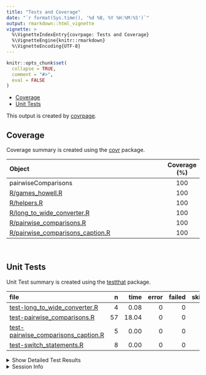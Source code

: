```yaml
---
title: "Tests and Coverage"
date: "`r format(Sys.time(), '%d %B, %Y %H:%M:%S')`"
output: rmarkdown::html_vignette
vignette: >
  %\VignetteIndexEntry{covrpage: Tests and Coverage}
  %\VignetteEngine{knitr::rmarkdown}
  %\VignetteEncoding{UTF-8}
---
```

  
```r
knitr::opts_chunk$set(
  collapse = TRUE,
  comment = "#>",
  eval = FALSE
)
```

<!--- Placeholder for tests/README.md Do Not Edit--->
  - [Coverage](#coverage)
  - [Unit Tests](#unit-tests)

This output is created by
[covrpage](https://github.com/metrumresearchgroup/covrpage).

## Coverage

Coverage summary is created using the
[covr](https://github.com/r-lib/covr) package.

| Object                                                                    | Coverage (%) |
| :------------------------------------------------------------------------ | :----------: |
| pairwiseComparisons                                                       |     100      |
| [R/games\_howell.R](https://github.com/IndrajeetPatil/pairwiseComparisons/tree/master/R/games_howell.R)                                  |     100      |
| [R/helpers.R](https://github.com/IndrajeetPatil/pairwiseComparisons/tree/master/R/helpers.R)                                             |     100      |
| [R/long\_to\_wide\_converter.R](https://github.com/IndrajeetPatil/pairwiseComparisons/tree/master/R/long_to_wide_converter.R)            |     100      |
| [R/pairwise\_comparisons.R](https://github.com/IndrajeetPatil/pairwiseComparisons/tree/master/R/pairwise_comparisons.R)                  |     100      |
| [R/pairwise\_comparisons\_caption.R](https://github.com/IndrajeetPatil/pairwiseComparisons/tree/master/R/pairwise_comparisons_caption.R) |     100      |

<br>

## Unit Tests

Unit Test summary is created using the
[testthat](https://github.com/r-lib/testthat) package.

| file                                                                                  |  n |  time | error | failed | skipped | warning |
| :------------------------------------------------------------------------------------ | -: | ----: | ----: | -----: | ------: | ------: |
| [test-long\_to\_wide\_converter.R](https://github.com/IndrajeetPatil/pairwiseComparisons/tree/master/tests/testthat/test-long_to_wide_converter.R)            |  4 |  0.08 |     0 |      0 |       0 |       0 |
| [test-pairwise\_comparisons.R](https://github.com/IndrajeetPatil/pairwiseComparisons/tree/master/tests/testthat/test-pairwise_comparisons.R)                  | 57 | 18.04 |     0 |      0 |       0 |       0 |
| [test-pairwise\_comparisons\_caption.R](https://github.com/IndrajeetPatil/pairwiseComparisons/tree/master/tests/testthat/test-pairwise_comparisons_caption.R) |  5 |  0.00 |     0 |      0 |       0 |       0 |
| [test-switch\_statements.R](https://github.com/IndrajeetPatil/pairwiseComparisons/tree/master/tests/testthat/test-switch_statements.R)                        |  8 |  0.00 |     0 |      0 |       0 |       0 |

<details closed>

<summary> Show Detailed Test Results </summary>

| file                                                                                          | context                        | test                                                               | status |  n | time |
| :-------------------------------------------------------------------------------------------- | :----------------------------- | :----------------------------------------------------------------- | :----- | -: | ---: |
| [test-long\_to\_wide\_converter.R](https://github.com/IndrajeetPatil/pairwiseComparisons/tree/master/tests/testthat/test-long_to_wide_converter.R#L26)                | long\_to\_wide\_converter      | long\_to\_wide\_converter works                                    | PASS   |  4 | 0.08 |
| [test-pairwise\_comparisons.R](https://github.com/IndrajeetPatil/pairwiseComparisons/tree/master/tests/testthat/test-pairwise_comparisons.R#L67)                      | pairwise\_comparisons          | `pairwise_comparisons()` works for between-subjects design         | PASS   | 18 | 8.31 |
| [test-pairwise\_comparisons.R](https://github.com/IndrajeetPatil/pairwiseComparisons/tree/master/tests/testthat/test-pairwise_comparisons.R#L185_L196)                | pairwise\_comparisons          | `pairwise_comparisons()` works for within-subjects design          | PASS   | 15 | 0.19 |
| [test-pairwise\_comparisons.R](https://github.com/IndrajeetPatil/pairwiseComparisons/tree/master/tests/testthat/test-pairwise_comparisons.R#L299)                     | pairwise\_comparisons          | `pairwise_comparisons()` messages are correct for between-subjects | PASS   |  9 | 8.69 |
| [test-pairwise\_comparisons.R](https://github.com/IndrajeetPatil/pairwiseComparisons/tree/master/tests/testthat/test-pairwise_comparisons.R#L378)                     | pairwise\_comparisons          | `pairwise_comparisons()` messages are correct for within-subjects  | PASS   |  7 | 0.26 |
| [test-pairwise\_comparisons.R](https://github.com/IndrajeetPatil/pairwiseComparisons/tree/master/tests/testthat/test-pairwise_comparisons.R#L456)                     | pairwise\_comparisons          | dropped levels are not included                                    | PASS   |  5 | 0.55 |
| [test-pairwise\_comparisons.R](https://github.com/IndrajeetPatil/pairwiseComparisons/tree/master/tests/testthat/test-pairwise_comparisons.R#L480)                     | pairwise\_comparisons          | check if everything works fine with irregular factor level names   | PASS   |  3 | 0.04 |
| [test-pairwise\_comparisons\_caption.R](https://github.com/IndrajeetPatil/pairwiseComparisons/tree/master/tests/testthat/test-pairwise_comparisons_caption.R#L46_L57) | pairwise\_comparisons\_caption | `pairwise_comparisons_caption()` works                             | PASS   |  5 | 0.00 |
| [test-switch\_statements.R](https://github.com/IndrajeetPatil/pairwiseComparisons/tree/master/tests/testthat/test-switch_statements.R#L8)                             | switch statements              | switch for p adjustment works                                      | PASS   |  8 | 0.00 |

</details>

<details>

<summary> Session Info </summary>

| Field    | Value                            |
| :------- | :------------------------------- |
| Version  | R version 3.6.1 (2019-07-05)     |
| Platform | x86\_64-w64-mingw32/x64 (64-bit) |
| Running  | Windows 10 x64 (build 16299)     |
| Language | English\_United States           |
| Timezone | America/New\_York                |

| Package  | Version |
| :------- | :------ |
| testthat | 2.2.1   |
| covr     | 3.3.0   |
| covrpage | 0.0.70  |

</details>

<!--- Final Status : pass --->
